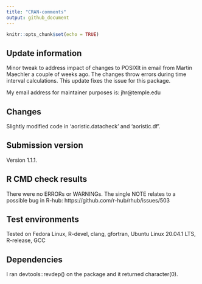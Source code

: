 ```yaml
---
title: "CRAN-comments"
output: github_document
---
```


```r
knitr::opts_chunk$set(echo = TRUE)
```

## Update information

Minor tweak to address impact of changes to POSIXlt in email from Martin Maechler a couple of weeks ago. The changes throw errors during time interval calculations. This update fixes the issue for this package.  

My email address for maintainer purposes is: jhr@temple.edu

## Changes

Slightly modified code in 'aoristic.datacheck' and 'aoristic.df'. 


## Submission version

Version 1.1.1. 


## R CMD check results
There were no ERRORs or WARNINGs. 
The single NOTE relates to a possible bug in R-hub: https://github.com/r-hub/rhub/issues/503
 

## Test environments 
Tested on Fedora Linux, R-devel, clang, gfortran, Ubuntu Linux 20.04.1 LTS, R-release, GCC

## Dependencies
I ran devtools::revdep() on the package and it returned character(0). 

